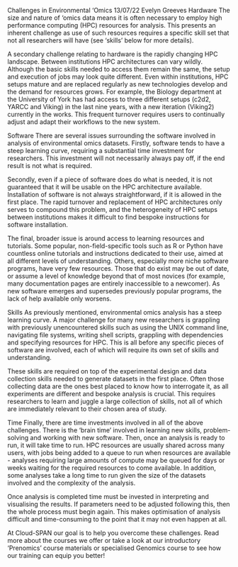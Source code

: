 Challenges in Environmental 'Omics
13/07/22		Evelyn Greeves
Hardware
The size and nature of ‘omics data means it is often necessary to employ high performance computing (HPC) resources for analysis. This presents an inherent challenge as use of such resources requires a specific skill set that not all researchers will have (see ‘skills’ below for more details).

A secondary challenge relating to hardware is the rapidly changing HPC landscape. Between institutions HPC architectures can vary wildly. Although the basic skills needed to access them remain the same, the setup and execution of jobs may look quite different. Even within institutions, HPC setups mature and are replaced regularly as new technologies develop and the demand for resources grows. For example, the Biology department at the University of York has had access to three different setups (c2d2, YARCC and Viking) in the last nine years, with a new iteration (Viking2) currently in the works. This frequent turnover requires users to continually adjust and adapt their workflows to the new system.

Software
There are several issues surrounding the software involved in analysis of environmental omics datasets. Firstly, software tends to have a steep learning curve, requiring a substantial time investment for researchers. This investment will not necessarily always pay off, if the end result is not what is required. 

Secondly, even if a piece of software does do what is needed, it is not guaranteed that it will be usable on the HPC architecture available. Installation of software is not always straightforward, if it is allowed in the first place. The rapid turnover and replacement of HPC architectures only serves to compound this problem, and the heterogeneity of HPC setups between institutions makes it difficult to find bespoke instructions for software installation.

The final, broader issue is around access to learning resources and tutorials. Some popular, non-field-specific tools such as R or Python have countless online tutorials and instructions dedicated to their use, aimed at all different levels of understanding. Others, especially more niche software programs, have very few resources. Those that do exist may be out of date, or assume a level of knowledge beyond that of most novices (for example, many documentation pages are entirely inaccessible to a newcomer). As new software emerges and supersedes previously popular programs, the lack of help available only worsens.

Skills
As previously mentioned, environmental omics analysis has a steep learning curve. A major challenge for many new researchers is grappling with previously unencountered skills such as using the UNIX command line, navigating file systems, writing shell scripts, grappling with dependencies and specifying resources for HPC. This is all before any specific pieces of software are involved, each of which will require its own set of skills and understanding.

These skills are required on top of the experimental design and data collection skills needed to generate datasets in the first place. Often those collecting data are the ones best placed to know how to interrogate it, as all experiments are different and bespoke analysis is crucial. This requires researchers to learn and juggle a large collection of skills, not all of which are immediately relevant to their chosen area of study.

Time
Finally, there are time investments involved in all of the above challenges. There is the ‘brain time’ involved in learning new skills, problem-solving and working with new software. Then, once an analysis is ready to run, it will take time to run. HPC resources are usually shared across many users, with jobs being added to a queue to run when resources are available - analyses requiring large amounts of compute may be queued for days or weeks waiting for the required resources to come available. In addition, some analyses take a long time to run given the size of the datasets involved and the complexity of the analysis.

Once analysis is completed time must be invested in interpreting and visualising the results. If parameters need to be adjusted following this, then the whole process must begin again. This makes optimisation of analysis difficult and time-consuming to the point that it may not even happen at all.

At Cloud-SPAN our goal is to help you overcome these challenges. Read more about the courses we offer or take a look at our introductory 'Prenomics' course materials or specialised Genomics course to see how our training can equip you better!


